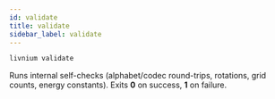 ```yaml
---
id: validate
title: validate
sidebar_label: validate
---
```


```bash
livnium validate
```

Runs internal self-checks (alphabet/codec round-trips, rotations, grid counts, energy constants).
Exits **0** on success, **1** on failure.
